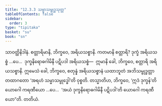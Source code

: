 ```yaml
---
title: "12.3.3 သမ္မာသမ္ဗုဒ္ဓသုတ္တ"
tableOfContents: false
sidebar:
  order: 3
type: "tipitaka"
basket: "su"
book: "sn"
---
```



<DynamicBreadcrumb />

<Division number="1093" book="sn" e="ch" v="18" p="443">

<Paragraph number="2278" book="sn">
သာဝတ္ထိနိဒါနံ. စတ္တာရိမာနိ, ဘိက္ခဝေ, အရိယသစ္စာနိ. ကတမာနိ စတ္တာရိ? ဒုက္ခံ အရိယသစ္စံ …ပေ…  ဒုက္ခနိရောဓဂါမိနီ ပဋိပဒါ အရိယသစ္စံ—  ဣမာနိ ခေါ, ဘိက္ခဝေ, စတ္တာရိ အရိယသစ္စာနိ. ဣမေသံ ခေါ, ဘိက္ခဝေ, စတုန္နံ အရိယသစ္စာနံ ယထာဘူတံ အဘိသမ္ဗုဒ္ဓတ္တာ တထာဂတော ‘အရဟံ သမ္မာသမ္ဗုဒ္ဓေါ’တိ ဝုစ္စတိ.
</Paragraph>

<Paragraph number="2279" book="sn">
တသ္မာတိဟ, ဘိက္ခဝေ, ‘ဣဒံ ဒုက္ခန်’တိ ယောဂေါ ကရဏီယော …ပေ…  ‘အယံ ဒုက္ခနိရောဓဂါမိနီ ပဋိပဒါ’တိ ယောဂေါ ကရဏီယော”တိ.

</Paragraph>
</Division>

<Paragraph number="2280" type="center" book="sn">
တတိယံ.
</Paragraph>